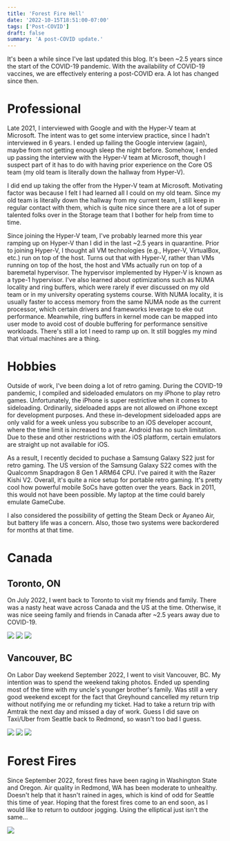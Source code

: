 ```yaml
---
title: 'Forest Fire Hell'
date: '2022-10-15T18:51:00-07:00'
tags: ['Post-COVID']
draft: false
summary: 'A post-COVID update.'
---
```


It's been a while since I've last updated this blog. It's been ~2.5 years since
the start of the COVID-19 pandemic. With the availability of COVID-19 vaccines,
we are effectively entering a post-COVID era. A lot has changed since then.

# Professional

Late 2021, I interviewed with Google and with the Hyper-V team at Microsoft.
The intent was to get some interview practice, since I hadn't interviewed in
6 years. I ended up failing the Google interview (again), maybe from not
getting enough sleep the night before. Somehow, I ended up passing the
interview with the Hyper-V team at Microsoft, though I suspect part of it has
to do with having prior experience on the Core OS team (my old team is
literally down the hallway from Hyper-V).

I did end up taking the offer from the Hyper-V team at Microsoft. Motivating
factor was because I felt I had learned all I could on my old team. Since my
old team is literally down the hallway from my current team, I still keep in
regular contact with them, which is quite nice since there are a lot of super
talented folks over in the Storage team that I bother for help from time to
time.

Since joining the Hyper-V team, I've probably learned more this year ramping up
on Hyper-V than I did in the last ~2.5 years in quarantine. Prior to joining
Hyper-V, I thought all VM technologies (e.g., Hyper-V, VirtualBox, etc.) run on
top of the host. Turns out that with Hyper-V, rather than VMs running on top of
the host, the host and VMs actually run on top of a baremetal hypervisor. The
hypervisor implemented by Hyper-V is known as a type-1 hypervisor. I've also
learned about optimizations such as NUMA locality and ring buffers, which were
rarely if ever discussed on my old team or in my university operating systems
course. With NUMA locality, it is usually faster to access memory from the same
NUMA node as the current processor, which certain drivers and frameworks
leverage to eke out performance. Meanwhile, ring buffers in kernel mode can be
mapped into user mode to avoid cost of double buffering for performance
sensitive workloads. There's still a lot I need to ramp up on. It still boggles
my mind that virtual machines are a thing.

# Hobbies

Outside of work, I've been doing a lot of retro gaming. During the COVID-19
pandemic, I compiled and sideloaded emulators on my iPhone to play retro games.
Unfortunately, the iPhone is super restrictive when it comes to sideloading.
Ordinarily, sideloaded apps are not allowed on iPhone except for development
purposes. And these in-development sideloaded apps are only valid for a week
unless you subscribe to an iOS developer account, where the time limit is
increased to a year. Android has no such limitation. Due to these and other
restrictions with the iOS platform, certain emulators are straight up not
available for iOS.

As a result, I recently decided to puchase a Samsung Galaxy S22 just for retro
gaming. The US version of the Samsung Galaxy S22 comes with the Qualcomm
Snapdragon 8 Gen 1 ARM64 CPU. I've paired it with the Razer Kishi V2. Overall,
it's quite a nice setup for portable retro gaming. It's pretty cool how
powerful mobile SoCs have gotten over the years. Back in 2011, this would not
have been possible. My laptop at the time could barely emulate GameCube.

I also considered the possibility of getting the Steam Deck or Ayaneo Air, but
battery life was a concern. Also, those two systems were backordered for months
at that time.

# Canada

## Toronto, ON

On July 2022, I went back to Toronto to visit my friends and family. There was
a nasty heat wave across Canada and the US at the time. Otherwise, it was nice
seeing family and friends in Canada after ~2.5 years away due to COVID-19.

<img src="/static/images/blog/2022-10-15___forest-fire-hell/sunflower.JPG" />
<img src="/static/images/blog/2022-10-15___forest-fire-hell/lake-wilcox.jpg" />
<img src="/static/images/blog/2022-10-15___forest-fire-hell/toronto-skyline.jpg" />

## Vancouver, BC

On Labor Day weekend September 2022, I went to visit Vancouver, BC. My
intention was to spend the weekend taking photos. Ended up spending most of the
time with my uncle's younger brother's family. Was still a very good weekend
except for the fact that Greyhound cancelled my return trip without notifying
me or refunding my ticket. Had to take a return trip with Amtrak the next day
and missed a day of work. Guess I did save on Taxi/Uber from Seattle back to
Redmond, so wasn't too bad I guess.

<img src="/static/images/blog/2022-10-15___forest-fire-hell/cruise-ship.jpg" />
<img src="/static/images/blog/2022-10-15___forest-fire-hell/digital-whale.jpg" />
<img src="/static/images/blog/2022-10-15___forest-fire-hell/science-center.jpg" />

# Forest Fires

Since September 2022, forest fires have been raging in Washington State and
Oregon. Air quality in Redmond, WA has been moderate to unhealthy. Doesn't help
that it hasn't rained in ages, which is kind of odd for Seattle this time of
year. Hoping that the forest fires come to an end soon, as I would like to
return to outdoor jogging. Using the elliptical just isn't the same...

<img src="/static/images/blog/2022-10-15___forest-fire-hell/aqi.PNG" />
